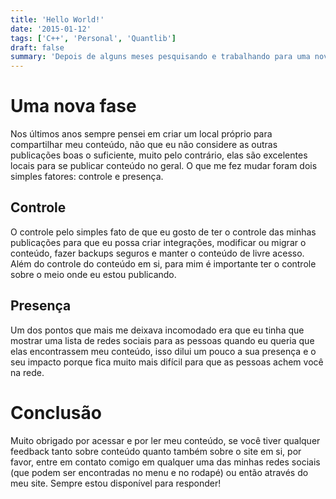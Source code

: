 ```yaml
---
title: 'Hello World!'
date: '2015-01-12'
tags: ['C++', 'Personal', 'Quantlib']
draft: false
summary: 'Depois de alguns meses pesquisando e trabalhando para uma nova fase de produção de conteúdos, este blog finalmente saiu do papel!'
---
```


# Uma nova fase

Nos últimos anos sempre pensei em criar um local próprio para compartilhar meu conteúdo, não que eu não considere as outras publicações boas o suficiente, muito pelo contrário, elas são excelentes locais para se publicar conteúdo no geral. O que me fez mudar foram dois simples fatores: controle e presença.

## Controle

O controle pelo simples fato de que eu gosto de ter o controle das minhas publicações para que eu possa criar integrações, modificar ou migrar o conteúdo, fazer backups seguros e manter o conteúdo de livre acesso. Além do controle do conteúdo em si, para mim é importante ter o controle sobre o meio onde eu estou publicando.

## Presença

Um dos pontos que mais me deixava incomodado era que eu tinha que mostrar uma lista de redes sociais para as pessoas quando eu queria que elas encontrassem meu conteúdo, isso dilui um pouco a sua presença e o seu impacto porque fica muito mais difícil para que as pessoas achem você na rede.

# Conclusão

Muito obrigado por acessar e por ler meu conteúdo, se você tiver qualquer feedback tanto sobre conteúdo quanto também sobre o site em si, por favor, entre em contato comigo em qualquer uma das minhas redes sociais (que podem ser encontradas no menu e no rodapé) ou então através do meu site. Sempre estou disponível para responder!

